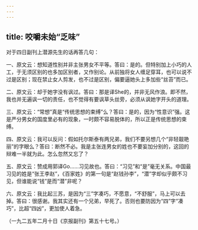 ```yaml
---
---
---
```

title: 咬嚼未始“乏味”
---



对于四日副刊上潜源先生的话再答几句：

一、原文云：想知道性别并非主张男女不平等。答曰：是的。但特别加上小巧的人工，于无须区别的也多加区别者，又作别论。从前独将女人缠足穿耳，也可以说不过是区别；现在禁止女人剪发，也不过是区别，偏要逼她头上多加些“丝苔”而已。

二、原文云：却于她字没有讽过。答曰：那是译She的，并非无风作浪。即不然，我也并无遍讽一切的责任，也不觉得有要讽草头丝旁，必须从讽她字开头的道理。

三、原文云：“常想”真是“传统思想的束缚”么？答曰：是的，因为“性意识”强。这是严分男女的国度里必有的现象，一时颇不容易脱体的，所以正是传统思想的束缚。

四、原文云：我可以反问：假如托尔斯泰有两兄弟，我们不要另想几个“非轻靓艳丽”的字眼么？答曰：断然不必。我是主张连男女的姓也不要妄加分别的，这回的辩难一半就为此。怎么忽然又忘了？

五、原文云：赞成用郭译Go……习见故也。答曰：“习见”和“是”毫无关系。中国最习见的姓是“张王李赵”，《百家姓》的第一句是“赵钱孙李”，“潜”字却似乎颇不习见，但谁能说“钱”是而“潜”非呢？

六、原文云：我比起三苏，是因为“三”字凑巧，不愿意，“不舒服”，马上可以去掉。答曰：很感谢。我其实还有一个兄弟，早死了。否则也要防因为“四”字“凑巧”，比超“四凶”，更加使人着急。

（一九二五年二月十日《京报副刊》第五十七号。）